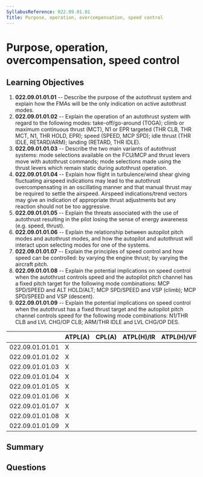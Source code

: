 ```yaml
---
SyllabusReference: 022.09.01.01
Title: Purpose, operation, overcompensation, speed control
---
```


# Purpose, operation, overcompensation, speed control

## Learning Objectives

1.  **022.09.01.01.01** -- Describe the purpose of the autothrust system and
    explain how the FMAs will be the only indication on active autothrust modes.
2.  **022.09.01.01.02** -- Explain the operation of an autothrust system with
    regard to the following modes: take-off/go-around (TOGA); climb or maximum
    continuous thrust (MCT), N1 or EPR targeted (THR CLB, THR MCT, N1, THR HOLD,
    EPR); speed (SPEED, MCP SPD); idle thrust (THR IDLE, RETARD/ARM); landing
    (RETARD, THR IDLE).
3.  **022.09.01.01.03** -- Describe the two main variants of autothrust systems:
    mode selections available on the FCU/MCP and thrust levers move with
    autothrust commands; mode selections made using the thrust levers which
    remain static during autothrust operation.
4.  **022.09.01.01.04** -- Explain how flight in turbulence/wind shear giving
    fluctuating airspeed indications may lead to the autothrust overcompensating
    in an oscillating manner and that manual thrust may be required to settle the
    airspeed. Airspeed indications/trend vectors may give an indication of
    appropriate thrust adjustments but any reaction should not be too aggressive.
5.  **022.09.01.01.05** -- Explain the threats associated with the use of
    autothrust resulting in the pilot losing the sense of energy awareness (e.g.
    speed, thrust).
6.  **022.09.01.01.06** -- Explain the relationship between autopilot pitch modes
    and autothrust modes, and how the autopilot and autothrust will interact upon
    selecting modes for one of the systems.
7.  **022.09.01.01.07** -- Explain the principles of speed control and how speed
    can be controlled: by varying the engine thrust; by varying the aircraft
    pitch.
8.  **022.09.01.01.08** -- Explain the potential implications on speed control
    when the autothrust controls speed and the autopilot pitch channel has a
    fixed pitch target for the following mode combinations: MCP SPD/SPEED and ALT
    HOLD/ALT; MCP SPD/SPEED and VSP (climb); MCP SPD/SPEED and VSP (descent).
9.  **022.09.01.01.09** -- Explain the potential implications on speed control
    when the autothrust has a fixed thrust target and the autopilot pitch channel
    controls speed for the following mode combinations: N1/THR CLB and LVL CHG/OP
    CLB; ARM/THR IDLE and LVL CHG/OP DES.

|                 | ATPL(A) | CPL(A) | ATPL(H)/IR | ATPL(H)/VFR | CPL(H) | IR | CBIR(A) |
| --------------- | ------- | ------ | ---------- | ----------- | ------ | -- | ------- |
| 022.09.01.01.01 | X       |        |            |             |        |    |         |
| 022.09.01.01.02 | X       |        |            |             |        |    |         |
| 022.09.01.01.03 | X       |        |            |             |        |    |         |
| 022.09.01.01.04 | X       |        |            |             |        |    |         |
| 022.09.01.01.05 | X       |        |            |             |        |    |         |
| 022.09.01.01.06 | X       |        |            |             |        |    |         |
| 022.09.01.01.07 | X       |        |            |             |        |    |         |
| 022.09.01.01.08 | X       |        |            |             |        |    |         |
| 022.09.01.01.09 | X       |        |            |             |        |    |         |

## Summary

## Questions
